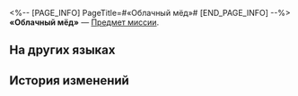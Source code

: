 <%-- [PAGE_INFO]
PageTitle=#«Облачный мёд»#
[END_PAGE_INFO] --%>
{{Предмет Инфобокс
|id          = 140584
|Изображение = Предмет «Облачный мёд».png
|Тип         = Предмет миссии
|Инвентарь   = Миссии
|Редкость    = 3
|Эффект      = 
|Описание    = Виноград, собранный на границе вечной ночи, перерабатывается и разливается в бутылки, становясь фиолетовой и загадочной... обычной питьевой водой.
}}
'''«Облачный мёд»''' — [[Предмет миссии]].

==На других языках==
{{На других языках
|en   = "Cloud Brew"
|zhs  = 「云酿」
|zht  = 「雲釀」
|ja   = 「雲醸」
|ko   = 「구름주」
|es   = "Nubes fermentadas"
|fr   = «&nbsp;Breuvage des nuages&nbsp;»
|ru   = «Облачный мёд»
|th   = "น้ำอมฤตเมฆา"
|vi   = "Rượu Mây"
|de   = „Wolkengebräu“
|id   = "Seduhan Awan"
|pt   = "Hidromel das Nuvens"
}}

==История изменений==
{{История изменений|3.5}}